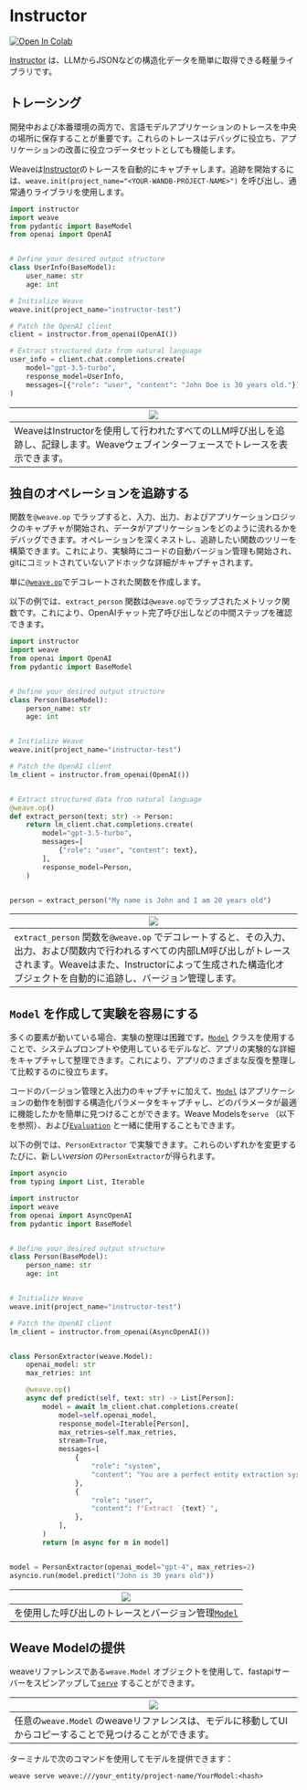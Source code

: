 # Instructor

<a target="_blank" href="https://colab.research.google.com/github/wandb/examples/blob/master/weave/docs/quickstart_instructor.ipynb">
  <img src="https://colab.research.google.com/assets/colab-badge.svg" alt="Open In Colab" />
</a>

[Instructor](https://python.useinstructor.com/) は、LLMからJSONなどの構造化データを簡単に取得できる軽量ライブラリです。

## トレーシング

開発中および本番環境の両方で、言語モデルアプリケーションのトレースを中央の場所に保存することが重要です。これらのトレースはデバッグに役立ち、アプリケーションの改善に役立つデータセットとしても機能します。

Weaveは[Instructor](https://python.useinstructor.com/)のトレースを自動的にキャプチャします。追跡を開始するには、`weave.init(project_name="<YOUR-WANDB-PROJECT-NAME>")` を呼び出し、通常通りライブラリを使用します。

```python
import instructor
import weave
from pydantic import BaseModel
from openai import OpenAI


# Define your desired output structure
class UserInfo(BaseModel):
    user_name: str
    age: int

# Initialize Weave
weave.init(project_name="instructor-test")

# Patch the OpenAI client
client = instructor.from_openai(OpenAI())

# Extract structured data from natural language
user_info = client.chat.completions.create(
    model="gpt-3.5-turbo",
    response_model=UserInfo,
    messages=[{"role": "user", "content": "John Doe is 30 years old."}],
)
```

| ![](./imgs/instructor/instructor_lm_trace.gif)                               |
| ---------------------------------------------------------------------------- |
| WeaveはInstructorを使用して行われたすべてのLLM呼び出しを追跡し、記録します。Weaveウェブインターフェースでトレースを表示できます。 |

## 独自のオペレーションを追跡する

関数を`@weave.op` でラップすると、入力、出力、およびアプリケーションロジックのキャプチャが開始され、データがアプリケーションをどのように流れるかをデバッグできます。オペレーションを深くネストし、追跡したい関数のツリーを構築できます。これにより、実験時にコードの自動バージョン管理も開始され、gitにコミットされていないアドホックな詳細がキャプチャされます。

単に[`@weave.op`](/ja/guides/tracking/ops)でデコレートされた関数を作成します。

以下の例では、`extract_person` 関数は`@weave.op`でラップされたメトリック関数です。これにより、OpenAIチャット完了呼び出しなどの中間ステップを確認できます。

```python
import instructor
import weave
from openai import OpenAI
from pydantic import BaseModel


# Define your desired output structure
class Person(BaseModel):
    person_name: str
    age: int


# Initialize Weave
weave.init(project_name="instructor-test")

# Patch the OpenAI client
lm_client = instructor.from_openai(OpenAI())


# Extract structured data from natural language
@weave.op()
def extract_person(text: str) -> Person:
    return lm_client.chat.completions.create(
        model="gpt-3.5-turbo",
        messages=[
            {"role": "user", "content": text},
        ],
        response_model=Person,
    )


person = extract_person("My name is John and I am 20 years old")
```

| ![](./imgs/instructor/instructor_op_trace.png)                                                                                               |
| -------------------------------------------------------------------------------------------------------------------------------------------- |
| `extract_person` 関数を`@weave.op` でデコレートすると、その入力、出力、および関数内で行われるすべての内部LM呼び出しがトレースされます。Weaveはまた、Instructorによって生成された構造化オブジェクトを自動的に追跡し、バージョン管理します。 |

## `Model` を作成して実験を容易にする

多くの要素が動いている場合、実験の整理は困難です。[`Model`](../core-types/models) クラスを使用することで、システムプロンプトや使用しているモデルなど、アプリの実験的な詳細をキャプチャして整理できます。これにより、アプリのさまざまな反復を整理して比較するのに役立ちます。

コードのバージョン管理と入出力のキャプチャに加えて、[`Model`](../core-types/models) はアプリケーションの動作を制御する構造化パラメータをキャプチャし、どのパラメータが最適に機能したかを簡単に見つけることができます。Weave Modelsを`serve` （以下を参照）、および[`Evaluation`](../core-types/evaluations.mdx) と一緒に使用することもできます。

以下の例では、`PersonExtractor` で実験できます。これらのいずれかを変更するたびに、新しい*version* の`PersonExtractor`が得られます。

```python
import asyncio
from typing import List, Iterable

import instructor
import weave
from openai import AsyncOpenAI
from pydantic import BaseModel


# Define your desired output structure
class Person(BaseModel):
    person_name: str
    age: int


# Initialize Weave
weave.init(project_name="instructor-test")

# Patch the OpenAI client
lm_client = instructor.from_openai(AsyncOpenAI())


class PersonExtractor(weave.Model):
    openai_model: str
    max_retries: int

    @weave.op()
    async def predict(self, text: str) -> List[Person]:
        model = await lm_client.chat.completions.create(
            model=self.openai_model,
            response_model=Iterable[Person],
            max_retries=self.max_retries,
            stream=True,
            messages=[
                {
                    "role": "system",
                    "content": "You are a perfect entity extraction system",
                },
                {
                    "role": "user",
                    "content": f"Extract `{text}`",
                },
            ],
        )
        return [m async for m in model]


model = PersonExtractor(openai_model="gpt-4", max_retries=2)
asyncio.run(model.predict("John is 30 years old"))
```

| ![](./imgs/instructor/instructor_weave_model.png)     |
| ----------------------------------------------------- |
| を使用した呼び出しのトレースとバージョン管理[`Model`](../core-types/models) |

## Weave Modelの提供

weaveリファレンスである`weave.Model` オブジェクトを使用して、fastapiサーバーをスピンアップして[`serve`](https://wandb.github.io/weave/guides/tools/serve) することができます。

| [![](./imgs/instructor/instructor_serve.png)](https://wandb.ai/geekyrakshit/instructor-test/weave/objects/PersonExtractor/versions/xXpMsJvaiTOjKafz1TnHC8wMgH5ZAAwYOaBMvHuLArI) |
| ------------------------------------------------------------------------------------------------------------------------------------------------------------------------------- |
| 任意の`weave.Model` のweaveリファレンスは、モデルに移動してUIからコピーすることで見つけることができます。                                                                                                                 |

ターミナルで次のコマンドを使用してモデルを提供できます：

```shell
weave serve weave:///your_entity/project-name/YourModel:<hash>
```
